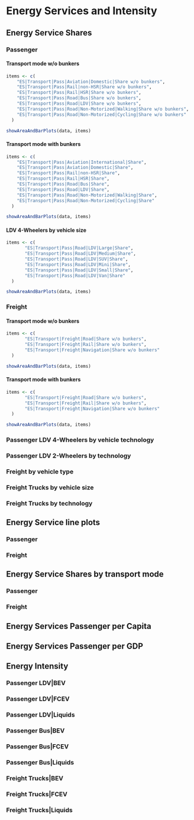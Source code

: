 # Energy Services and Intensity

## Energy Service Shares
### Passenger
#### Transport mode w/o bunkers
```r
items <- c(
    "ES|Transport|Pass|Aviation|Domestic|Share w/o bunkers",
    "ES|Transport|Pass|Rail|non-HSR|Share w/o bunkers",
    "ES|Transport|Pass|Rail|HSR|Share w/o bunkers",
    "ES|Transport|Pass|Road|Bus|Share w/o bunkers",
    "ES|Transport|Pass|Road|LDV|Share w/o bunkers",
    "ES|Transport|Pass|Road|Non-Motorized|Walking|Share w/o bunkers",
    "ES|Transport|Pass|Road|Non-Motorized|Cycling|Share w/o bunkers"
  )

showAreaAndBarPlots(data, items)
```

#### Transport mode with bunkers
```r
items <- c(
    "ES|Transport|Pass|Aviation|International|Share",
    "ES|Transport|Pass|Aviation|Domestic|Share",
    "ES|Transport|Pass|Rail|non-HSR|Share",
    "ES|Transport|Pass|Rail|HSR|Share",
    "ES|Transport|Pass|Road|Bus|Share",
    "ES|Transport|Pass|Road|LDV|Share",
    "ES|Transport|Pass|Road|Non-Motorized|Walking|Share",
    "ES|Transport|Pass|Road|Non-Motorized|Cycling|Share"
  )

showAreaAndBarPlots(data, items)
```

#### LDV 4-Wheelers by vehicle size
```r
items <- c(
       "ES|Transport|Pass|Road|LDV|Large|Share",
       "ES|Transport|Pass|Road|LDV|Medium|Share",
       "ES|Transport|Pass|Road|LDV|SUV|Share",
       "ES|Transport|Pass|Road|LDV|Mini|Share",
       "ES|Transport|Pass|Road|LDV|Small|Share",
       "ES|Transport|Pass|Road|LDV|Van|Share"
  )

showAreaAndBarPlots(data, items)
```

### Freight
#### Transport mode w/o bunkers
```r
items <- c(
       "ES|Transport|Freight|Road|Share w/o bunkers",
       "ES|Transport|Freight|Rail|Share w/o bunkers",
       "ES|Transport|Freight|Navigation|Share w/o bunkers"
  )

showAreaAndBarPlots(data, items)
```
#### Transport mode with bunkers
```r
items <- c(
       "ES|Transport|Freight|Road|Share w/o bunkers",
       "ES|Transport|Freight|Rail|Share w/o bunkers",
       "ES|Transport|Freight|Navigation|Share w/o bunkers"
  )

showAreaAndBarPlots(data, items)
```
### Passenger LDV 4-Wheelers by vehicle technology

### Passenger LDV 2-Wheelers by technology

### Freight by vehicle type

### Freight Trucks by vehicle size

### Freight Trucks by technology

## Energy Service line plots
### Passenger
### Freight

## Energy Service Shares by transport mode
### Passenger
### Freight


## Energy Services Passenger per Capita
## Energy Services Passenger per GDP

## Energy Intensity 
### Passenger LDV|BEV
### Passenger LDV|FCEV
### Passenger LDV|Liquids
### Passenger Bus|BEV
### Passenger Bus|FCEV
### Passenger Bus|Liquids
### Freight Trucks|BEV
### Freight Trucks|FCEV
### Freight Trucks|Liquids